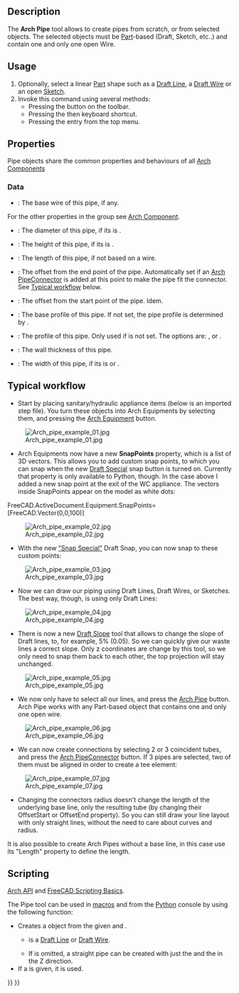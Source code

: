 <languages/>
<translate>

<!--T:31-->
{{Docnav
|[[Arch_Window|Window]]
|[[Arch_PipeConnector|PipeConnector]]
|[[BIM_Workbench|BIM]]
|IconL=Arch_Window.svg
|IconR=Arch_PipeConnector.svg
|IconC=Workbench_BIM.svg
}}

<!--T:36-->
{{VeryImportantMessage|THIS COMMAND IS PART OF THE INTEGRATED [[BIM_Workbench|BIM WORKBENCH]] IN V1.0<br>
This page has been updated for that version.}}

<!--T:1-->
{{GuiCommand
|Name=Arch Pipe
|MenuLocation=3D/BIM → Pipe
|Workbenches=[[BIM_Workbench|BIM]]
|Shortcut={{KEY|P}} {{KEY|I}}
|Version=0.17
|SeeAlso=
}}

== Description == <!--T:2--> 

<!--T:3-->
The '''Arch Pipe''' tool allows to create pipes from scratch, or from selected objects. The selected objects must be [[Part_Workbench|Part]]-based (Draft, Sketch, etc..) and contain one and only one open Wire.

==Usage== <!--T:4-->

<!--T:5-->
# Optionally, select a linear [[Part_Workbench|Part]] shape such as a [[Draft_Line|Draft Line]], a [[Draft_Wire|Draft Wire]] or an open [[Sketcher_NewSketch|Sketch]].
# Invoke this command using several methods:
#* Pressing the {{Button|[[Image:Arch_Pipe.svg|16px]] [[Arch_Pipe|Pipe]]}} button on the toolbar.
#* Pressing the {{KEY|P}} then {{KEY|I}} keyboard shortcut.
#* Pressing the {{MenuCommand|3D/BIM → Pipe}} entry from the top menu.

== Properties == <!--T:6-->

Pipe objects share the common properties and behaviours of all [[Arch_Component|Arch Components]]

===Data=== <!--T:38-->

<!--T:39-->
{{TitleProperty|Component}}

<!--T:40-->
* {{PropertyData|Base|Link}}: The base wire of this pipe, if any.

<!--T:41-->
For the other properties in the group see [[Arch_Component#Properties|Arch Component]].

<!--T:42-->
{{TitleProperty|Pipe}}

<!--T:7-->
* {{PropertyData|Diameter|Length}}: The diameter of this pipe, if its {{PropertyData|Profile Type}} is {{Value|Circle}}.
* {{PropertyData|Height|Length}}: The height of this pipe, if its {{PropertyData|Profile Type}} is {{Value|Rectangle}}.
* {{PropertyData|Length|Length}}: The length of this pipe, if not based on a wire.
* {{PropertyData|Offset End|Length}}: The offset from the end point of the pipe. Automatically set if an [[Arch_PipeConnector|Arch PipeConnector]] is added at this point to make the pipe fit the connector. See [[#Typical workflow|Typical workflow]] below.
* {{PropertyData|Offset Start|Length}}: The offset from the start point of the pipe. Idem.
* {{PropertyData|Profile|Link}}: The base profile of this pipe. If not set, the pipe profile is determined by {{PropertyData|Profile Type}}.
* {{PropertyData|Profile Type|Enumeration}}: The profile of this pipe. Only used if {{PropertyData|Profile}} is not set. The options are: {{Value|Circle}}, {{Value|Square}} or {{Value|Rectangle}}.
* {{PropertyData|Wall Thickness|Length}}: The wall thickness of this pipe.
* {{PropertyData|Width|Length}}: The width of this pipe, if its {{PropertyData|Profile Type}} is {{Value|Square}} or {{Value|Rectangle}}.

== Typical workflow == <!--T:8-->

<!--T:9-->
* Start by placing sanitary/hydraulic appliance items (below is an imported step file). You turn these objects into Arch Equipments by selecting them, and pressing the [[Arch_Equipment|Arch Equipment]] button.

<!--T:10-->
[[Image:Arch_pipe_example_01.jpg]]

<!--T:11-->
* Arch Equipments now have a new '''SnapPoints''' property, which is a list of 3D vectors. This allows you to add custom snap points, to which you can snap when the new [[Draft_Snap_Special|Draft Special]] snap button is turned on. Currently that property is only available to Python, though. In the case above I added a new snap point at the exit of the WC appliance. The vectors inside SnapPoints appear on the model as white dots:

 <!--T:12-->
FreeCAD.ActiveDocument.Equipment.SnapPoints=[FreeCAD.Vector(0,0,100)]

<!--T:13-->
[[Image:Arch_pipe_example_02.jpg]]

<!--T:14-->
* With the new [[Draft_Snap_Special|"Snap Special"]] Draft Snap, you can now snap to these custom points:

<!--T:15-->
[[Image:Arch_pipe_example_03.jpg]]

<!--T:16-->
* Now we can draw our piping using Draft Lines, Draft Wires, or Sketches. The best way, though, is using only Draft Lines:

<!--T:17-->
[[Image:Arch_pipe_example_04.jpg]]

<!--T:18-->
* There is now a new [[Draft_Slope|Draft Slope]] tool that allows to change the slope of Draft lines, to, for example, 5% (0.05). So we can quickly give our waste lines a correct slope. Only z coordinates are change by this tool, so we only need to snap them back to each other, the top projection will stay unchanged.

<!--T:19-->
[[Image:Arch_pipe_example_05.jpg]]

<!--T:20-->
* We now only have to select all our lines, and press the [[Arch_Pipe|Arch Pipe]] button. Arch Pipe works with any Part-based object that contains one and only one open wire.

<!--T:21-->
[[Image:Arch_pipe_example_06.jpg]]

<!--T:22-->
* We can now create connections by selecting 2 or 3 coincident tubes, and press the [[Arch_PipeConnector|Arch PipeConnector]] button. If 3 pipes are selected, two of them must be aligned in order to create a tee element:

<!--T:23-->
[[Image:Arch_pipe_example_07.jpg]]

<!--T:24-->
* Changing the connectors radius doesn't change the length of the underlying base line, only the resulting tube (by changing their OffsetStart or OffsetEnd property). So you can still draw your line layout with only straight lines, without the need to care about curves and radius.

<!--T:25-->
It is also possible to create Arch Pipes without a base line, in this case use its "Length" property to define the length.

== Scripting == <!--T:35-->

<!--T:26-->
{{Emphasis|See also:}} [[Arch_API|Arch API]] and [[FreeCAD_Scripting_Basics|FreeCAD Scripting Basics]].

<!--T:27-->
The Pipe tool can be used in [[Macros|macros]] and from the [[Python|Python]] console by using the following function:

</translate>
{{Code|code=
pipe = makePipe(baseobj=None, diameter=0, length=0, placement=None, name="Pipe")
}}
<translate>

<!--T:37-->
* Creates a {{incode|pipe}} object from the given {{incode|baseobj}} and {{incode|diameter}}.
** {{incode|baseobj}} is a [[Draft_Line|Draft Line]] or [[Draft_Wire|Draft Wire]].
** If {{incode|baseobj}} is omitted, a straight pipe can be created with just the {{incode|diameter}} and the {{incode|length}} in the Z direction.
* If a {{incode|placement}} is given, it is used.

</translate>
{{Code|code=
import Draft, Arch

p1 = FreeCAD.Vector(1000, 0, 0)
p2 = FreeCAD.Vector(2500, 200, 0)
p3 = FreeCAD.Vector(3100, 1000, 0)
p4 = FreeCAD.Vector(3500, 500, 0)
line = Draft.make_wire([p1, p2, p3, p4])

pipe = Arch.makePipe(line, 200)
FreeCAD.ActiveDocument.recompute()

pipe2 = Arch.makePipe(diameter=120, length=3000)
FreeCAD.ActiveDocument.recompute()
}}
<translate>


<!--T:32-->
{{Docnav
|[[Arch_Window|Window]]
|[[Arch_PipeConnector|PipeConnector]]
|[[BIM_Workbench|BIM]]
|IconL=Arch_Window.svg
|IconR=Arch_PipeConnector.svg
|IconC=Workbench_BIM.svg
}}

</translate>
{{BIM_Tools_navi{{#translation:}}}}
{{Userdocnavi{{#translation:}}}}